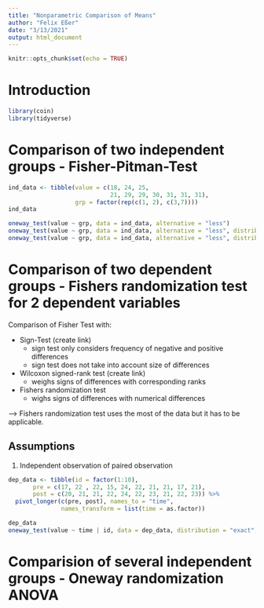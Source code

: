 ```yaml
---
title: "Nonparametric Comparison of Means"
author: "Felix Eßer"
date: "3/13/2021"
output: html_document
---
```


```r
knitr::opts_chunk$set(echo = TRUE)
```

# Introduction

```r
library(coin)
library(tidyverse)
```


# Comparison of two independent groups - Fisher-Pitman-Test

```r
ind_data <- tibble(value = c(18, 24, 25,
                             21, 29, 29, 30, 31, 31, 31),
                   grp = factor(rep(c(1, 2), c(3,7))))
ind_data

oneway_test(value ~ grp, data = ind_data, alternative = "less")
oneway_test(value ~ grp, data = ind_data, alternative = "less", distribution = "asymptotic")
oneway_test(value ~ grp, data = ind_data, alternative = "less", distribution = "exact")

```



# Comparison of two dependent groups - Fishers randomization test for 2 dependent variables


Comparison of Fisher Test with:

- Sign-Test (create link)
    + sign test only considers frequency of negative and positive differences
    + sign test does not take into account size of differences
- Wilcoxon signed-rank test (create link)
    + weighs signs of differences with corresponding ranks
- Fishers randomization test
    + wighs signs of differences with numerical differences 
    
--> Fishers randomization test uses the most of the data but it has to be applicable.


## Assumptions
1. Independent observation of paired observation 


```r
dep_data <- tibble(id = factor(1:10), 
       pre = c(17, 22 , 22, 15, 24, 22, 21, 21, 17, 21),
       post = c(20, 21, 21, 22, 24, 22, 23, 21, 22, 23)) %>% 
  pivot_longer(c(pre, post), names_to = "time", 
               names_transform = list(time = as.factor))

dep_data
oneway_test(value ~ time | id, data = dep_data, distribution = "exact", alternative = "greater")
```


# Comparision of several independent groups - Oneway randomization ANOVA


